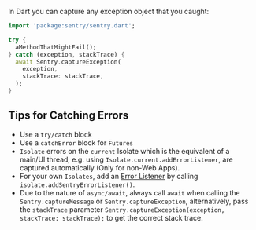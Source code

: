 In Dart you can capture any exception object that you caught:

```dart
import 'package:sentry/sentry.dart';

try {
  aMethodThatMightFail();
} catch (exception, stackTrace) {
  await Sentry.captureException(
    exception,
    stackTrace: stackTrace,
  );
}
```

## Tips for Catching Errors

- Use a `try/catch` block
- Use a `catchError` block for `Futures`
- `Isolate` errors on the `current` Isolate which is the equivalent of a main/UI thread, e.g. using `Isolate.current.addErrorListener`, are captured automatically (Only for non-Web Apps).
- For your own `Isolates`, add an [Error Listener](https://api.flutter.dev/flutter/dart-isolate/Isolate/addErrorListener.html) by calling `isolate.addSentryErrorListener()`.
- Due to the nature of `async/await`, always call `await` when calling the `Sentry.captureMessage` or `Sentry.captureException`, alternatively, pass the `stackTrace` parameter `Sentry.captureException(exception, stackTrace: stackTrace);` to get the correct stack trace.
